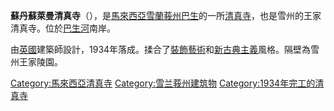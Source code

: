 '''蘇丹蘇萊曼清真寺'''（{{lang-ms|Masjid DiRaja Sultan Sulaiman}}），是[[馬來西亞|馬來西亞]][[雪蘭莪州|雪蘭莪州]][[巴生|巴生]]的一所[[清真寺|清真寺]]，也是雪州的王家清真寺。位於[[巴生河|巴生河]]南岸。

由[[英國|英國]]建築師設計，1934年落成。揉合了[[裝飾藝術|裝飾藝術]]和[[新古典主義|新古典主義]]風格。隔壁為雪州王家陵園。



{{馬來西亞清真寺}}


[[Category:馬來西亞清真寺|Category:馬來西亞清真寺]]
[[Category:雪兰莪州建筑物|Category:雪兰莪州建筑物]]
[[Category:1934年完工的清真寺|Category:1934年完工的清真寺]]